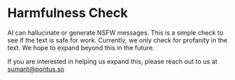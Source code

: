 
# Harmfulness Check

AI can hallucinate or generate NSFW messages. This is a simple check to see if the text is safe for work. Currently, we only check for profanity in the text. We hope to expand beyond this in the future.

If you are interested in helping us expand this, please reach out to us at sumant@pontus.so